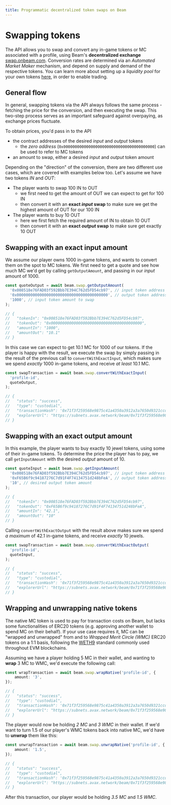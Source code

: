 ```yaml
---
title: Programmatic decentralized token swaps on Beam
---
```


# Swapping tokens

The API allows you to swap and convert any in-game tokens or MC associated with a profile, using Beam's **decentralized exchange** [swap.onbeam.com](https://swap.onbeam.com).
Conversion rates are determined via an _Automated Market Maker_ mechanism, and depend on supply and demand of the respective tokens.
You can learn more about setting up a _liquidity pool_ for your own tokens [here](http://localhost:3000/chain/beam-ecosystem/amm#how-do-i-provide-liquidity), in order to enable trading.


## General flow

In general, swapping tokens via the API always follows the same process - fetching the price for the conversion, and then executing the swap.
This two-step process serves as an important safeguard against overpaying, as exchange prices fluctuate.

To obtain prices, you'd pass in to the API
- the contract addresses of the desired _input_ and _output_ tokens
  - the _zero address_ (`0x0000000000000000000000000000000000000000`) can be used to refer to MC tokens
- an amount to swap, either a desired _input_ and _output_ token amount

Depending on the "direction" of the conversion, there are two different use cases, which are covered with examples below too.
Let's assume we have two tokens _IN_ and _OUT_:
- The player wants to swap 100 IN to OUT
  - we first need to get the amount of OUT we can expect to get for 100 IN
  - then convert it with an **exact _input_ swap** to make sure we get the highest amount of OUT for our 100 IN
- The player wants to buy 10 OUT
  - here we first fetch the required amount of IN to obtain 10 OUT
  - then convert it with an **exact _output_ swap** to make sure get exactly 10 OUT


## Swapping with an exact input amount

We assume our player owns 1000 in-game tokens, and wants to convert them on the spot to MC tokens.
We first need to get a quote and see how much MC we'd get by calling `getOutputAmount`, and passing in our _input_ amount of 1000.

```typescript
const quoteOutput = await beam.swap.getOutputAmount(
  '0x008518e76FAD03f592Bbb7E394C762d5FD54cb97', // input token address
  '0x0000000000000000000000000000000000000000', // output token address, 0x0... refers to native MC (gas token)
  '1000', // input token amount to swap
);

// {
//   "tokenIn": "0x008518e76FAD03f592Bbb7E394C762d5FD54cb97",
//   "tokenOut": "0x0000000000000000000000000000000000000000",
//   "amountIn": "1000",
//   "amountOut": "10.1"
// }
```

In this case we can expect to get 10.1 MC for 1000 of our tokens.
If the player is happy with the result, we execute the swap by simply passing in the result of the previous
call to `convertWithExactInput`, which makes sure we spend _exactly_ 1000 in-game tokens, and receive _at least_ 10.1 MC.

```typescript
const swapTransaction = await beam.swap.convertWithExactInput(
  'profile-id',
  quoteOutput,
);

// {
//   "status": "success",
//   "type": "custodial",
//   "transactionHash": '0x71f3f259568e9875c41a4350a3912a3a7650d9321ccd1d57641241128b4e504f',
//   "explorerUrl": "https://subnets.avax.network/beam/0x71f3f259568e9875c41a4350a3912a3a7650d9321ccd1d57641241128b4e504f"
// }
```

## Swapping with an exact output amount

In this example, the player wants to buy exactly 10 jewel tokens, using some of their in-game tokens.
To determine the price the player has to pay, we call `getInputAmount` with the desired _output_ amount of 10.

```typescript
const quoteInput = await beam.swap.getInputAmount(
  '0x008518e76FAD03f592Bbb7E394C762d5FD54cb97', // input token address
  '0xF65B6f9c94187276C7d91F4F74134751d248bFeA', // output token address, "jewel token"
  '10', // desired output token amount
);

// {
//   "tokenIn": "0x008518e76FAD03f592Bbb7E394C762d5FD54cb97",
//   "tokenOut": "0xF65B6f9c94187276C7d91F4F74134751d248bFeA",
//   "amountIn": "42.1",
//   "amountOut": "10"
// }
```

Calling `convertWithExactOutput` with the result above makes sure we spend _a maximum_ of 42.1 in-game tokens, and receive _exactly_ 10 jewels.

```typescript
const swapTransaction = await beam.swap.convertWithExactOutput(
  'profile-id',
  quoteInput,
);

// {
//   "status": "success",
//   "type": "custodial",
//   "transactionHash": '0x71f3f259568e9875c41a4350a3912a3a7650d9321ccd1d57641241128b4e504f',
//   "explorerUrl": "https://subnets.avax.network/beam/0x71f3f259568e9875c41a4350a3912a3a7650d9321ccd1d57641241128b4e504f"
// }
```


## Wrapping and unwrapping native tokens

The native MC token is used to pay for transaction costs on Beam, but lacks some functionalities of ERC20 tokens (e.g. approving another wallet to spend MC on their behalf).
If your use case requires it, MC can be "wrapped and unwrapped" from and to _Wrapped Merit Circle (WMC)_ ERC20 tokens on a 1:1 basis,
following the [WETH9](https://github.com/dapphub/ds-weth/blob/master/src/weth9.sol) standard commonly used throughout EVM blockchains.

Assuming we have a player holding 5 MC in their wallet, and wanting to **wrap** 3 MC to WMC, we'd execute the following call:

```typescript
const wrapTransaction = await beam.swap.wrapNative('profile-id', {
    amount: '3',
});

// {
//   "status": "success",
//   "type": "custodial",
//   "transactionHash": '0x71f3f259568e9875c41a4350a3912a3a7650d9321ccd1d57641241128b4e504f',
//   "explorerUrl": "https://subnets.avax.network/beam/0x71f3f259568e9875c41a4350a3912a3a7650d9321ccd1d57641241128b4e504f"
// }
```

The player would now be holding _2 MC_ and _3 WMC_ in their wallet.
If we'd want to turn 1.5 of our player's WMC tokens back into native MC, we'd have to **unwrap** them like this:

```typescript
const unwrapTransaction = await beam.swap.unwrapNative('profile-id', {
    amount: '1.5',
});

// {
//   "status": "success",
//   "type": "custodial",
//   "transactionHash": '0x71f3f259568e9875c41a4350a3912a3a7650d9321ccd1d57641241128b4e504f',
//   "explorerUrl": "https://subnets.avax.network/beam/0x71f3f259568e9875c41a4350a3912a3a7650d9321ccd1d57641241128b4e504f"
// }
```

After this transaction, our player would be holding _3.5 MC_ and _1.5 WMC_.
